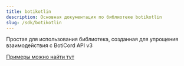 ```yaml
---
title: botikotlin
description: Основная документация по библиотеке botikotlin
slug: /sdk/botikotlin
---
```


Простая для использования библиотека, созданная для упрощения взаимодействия с BotiCord API v3

[Примеры можно найти тут](https://github.com/MagM1go/botikotlin/examples)